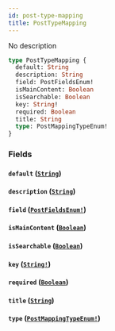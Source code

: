 ```yaml
---
id: post-type-mapping
title: PostTypeMapping
---
```


No description

```graphql
type PostTypeMapping {
  default: String
  description: String
  field: PostFieldsEnum!
  isMainContent: Boolean
  isSearchable: Boolean
  key: String!
  required: Boolean
  title: String
  type: PostMappingTypeEnum!
}
```

### Fields

#### `default` ([`String`](/graphql/scalars/string))

#### `description` ([`String`](/graphql/scalars/string))

#### `field` ([`PostFieldsEnum!`](/graphql/enums/post-fields-enum))

#### `isMainContent` ([`Boolean`](/graphql/scalars/boolean))

#### `isSearchable` ([`Boolean`](/graphql/scalars/boolean))

#### `key` ([`String!`](/graphql/scalars/string))

#### `required` ([`Boolean`](/graphql/scalars/boolean))

#### `title` ([`String`](/graphql/scalars/string))

#### `type` ([`PostMappingTypeEnum!`](/graphql/enums/post-mapping-type-enum))
